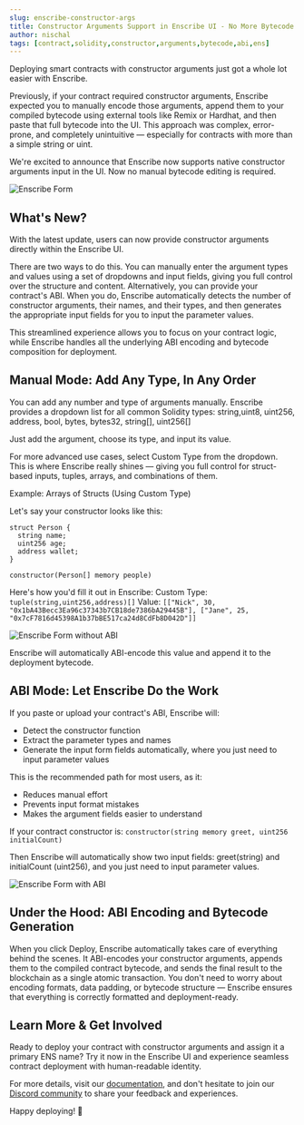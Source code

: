 ```yaml
---
slug: enscribe-constructor-args
title: Constructor Arguments Support in Enscribe UI - No More Bytecode Hacks
author: nischal
tags: [contract,solidity,constructor,arguments,bytecode,abi,ens]
---
```


Deploying smart contracts with constructor arguments just got a whole lot easier with Enscribe.

Previously, if your contract required constructor arguments, Enscribe expected you to manually encode those arguments, append them to your compiled bytecode using external tools like Remix or Hardhat, and then paste that full bytecode into the UI. This approach was complex, error-prone, and completely unintuitive — especially for contracts with more than a simple string or uint.

We're excited to announce that Enscribe now supports native constructor arguments input in the UI. Now no manual bytecode editing is required.

![Enscribe Form](enscribe-args.png)

## What's New?

With the latest update, users can now provide constructor arguments directly within the Enscribe UI.

There are two ways to do this. You can manually enter the argument types and values using a set of dropdowns and input fields, giving you full control over the structure and content. Alternatively, you can provide your contract's ABI. When you do, Enscribe automatically detects the number of constructor arguments, their names, and their types, and then generates the appropriate input fields for you to input the parameter values.

This streamlined experience allows you to focus on your contract logic, while Enscribe handles all the underlying ABI encoding and bytecode composition for deployment.

## Manual Mode: Add Any Type, In Any Order

You can add any number and type of arguments manually. Enscribe provides a dropdown list for all common Solidity types: string,uint8, uint256, address, bool, bytes, bytes32, string[], uint256[]

Just add the argument, choose its type, and input its value.

For more advanced use cases, select Custom Type from the dropdown. This is where Enscribe really shines — giving you full control for struct-based inputs, tuples, arrays, and combinations of them.

Example: Arrays of Structs (Using Custom Type)

Let's say your constructor looks like this:

```
struct Person {
  string name;
  uint256 age;
  address wallet;
}

constructor(Person[] memory people)
```

Here's how you'd fill it out in Enscribe:
Custom Type: `tuple(string,uint256,address)[]`
Value: `[["Nick", 30, "0x1bA43Becc3Ea96c37343b7CB18de7386bA29445B"], ["Jane", 25, "0x7cF7816d45398A1b37bBE517ca24d8CdFb8D042D"]]`


![Enscribe Form without ABI](args-without-abi.png)

Enscribe will automatically ABI-encode this value and append it to the deployment bytecode.


## ABI Mode: Let Enscribe Do the Work

If you paste or upload your contract's ABI, Enscribe will:
- Detect the constructor function
- Extract the parameter types and names
- Generate the input form fields automatically, where you just need to input parameter values

This is the recommended path for most users, as it:

- Reduces manual effort
- Prevents input format mistakes
- Makes the argument fields easier to understand 

If your contract constructor is:
`constructor(string memory greet, uint256 initialCount)`

Then Enscribe will automatically show two input fields: greet(string) and initialCount (uint256), and you just need to input parameter values.

![Enscribe Form with ABI](args-abi.png)


## Under the Hood: ABI Encoding and Bytecode Generation


When you click Deploy, Enscribe automatically takes care of everything behind the scenes. It ABI-encodes your constructor arguments, appends them to the compiled contract bytecode, and sends the final result to the blockchain as a single atomic transaction. You don't need to worry about encoding formats, data padding, or bytecode structure — Enscribe ensures that everything is correctly formatted and deployment-ready.

## Learn More & Get Involved

Ready to deploy your contract with constructor arguments and assign it a primary ENS name? Try it now in the Enscribe UI and experience seamless contract deployment with human-readable identity.

For more details, visit our [documentation](https://www.enscribe.xyz/docs), and don't hesitate to join our [Discord community](https://discord.gg/8QUMMdS5GY) to share your feedback and experiences.

Happy deploying! 🚀